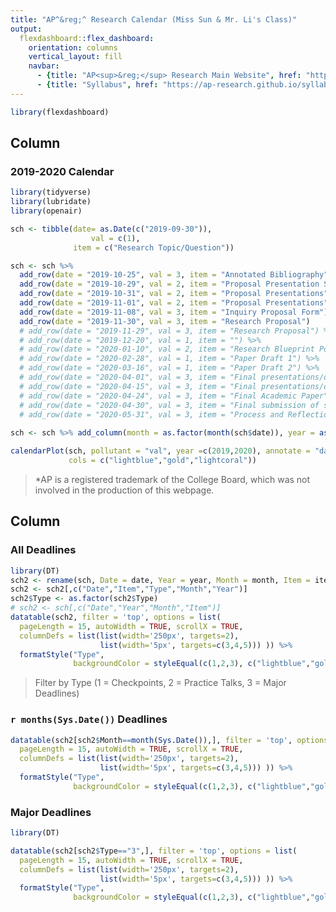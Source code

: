 ```yaml
---
title: "AP^&reg;^ Research Calendar (Miss Sun & Mr. Li's Class)"
output: 
  flexdashboard::flex_dashboard:
    orientation: columns
    vertical_layout: fill
    navbar:
      - {title: "AP<sup>&reg;</sup> Research Main Website", href: "https://ap-research.github.io" }
      - {title: "Syllabus", href: "https://ap-research.github.io/syllabus" }
---
```


```r
library(flexdashboard)
```

Column {data-width=550}
-----------------------------------------------------------------------

### 2019-2020 Calendar

```r
library(tidyverse)
library(lubridate)
library(openair)

sch <- tibble(date= as.Date(c("2019-09-30")),
                  val = c(1),
              item = c("Research Topic/Question"))

sch <- sch %>% 
  add_row(date = "2019-10-25", val = 3, item = "Annotated Bibliography") %>%
  add_row(date = "2019-10-29", val = 2, item = "Proposal Presentation Slides") %>%
  add_row(date = "2019-10-31", val = 2, item = "Proposal Presentations") %>%
  add_row(date = "2019-11-01", val = 2, item = "Proposal Presentations") %>%
  add_row(date = "2019-11-08", val = 3, item = "Inquiry Proposal Form") %>%
  add_row(date = "2019-11-30", val = 3, item = "Research Proposal")
  # add_row(date = "2019-11-29", val = 3, item = "Research Proposal") %>%
  # add_row(date = "2019-12-20", val = 1, item = "") %>%
  # add_row(date = "2020-01-10", val = 2, item = "Research Blueprint Poster") %>%
  # add_row(date = "2020-02-28", val = 1, item = "Paper Draft 1") %>%
  # add_row(date = "2020-03-16", val = 1, item = "Paper Draft 2") %>%
  # add_row(date = "2020-04-01", val = 3, item = "Final presentations/oral defense begin") %>%
  # add_row(date = "2020-04-15", val = 3, item = "Final presentations/oral defense end") %>%
  # add_row(date = "2020-04-24", val = 3, item = "Final Academic Paper") %>%
  # add_row(date = "2020-04-30", val = 3, item = "Final submission of scores") %>%
  # add_row(date = "2020-05-31", val = 3, item = "Process and Reflection Portfolio (PREP)")
  
sch <- sch %>% add_column(month = as.factor(month(sch$date)), year = as.factor(year(sch$date)))

calendarPlot(sch, pollutant = "val", year =c(2019,2020), annotate = "date", breaks = c(0,1,2,3), labels = c("Checkpoints","Practice Talks","Major Deadlines"), w.shift = 1,
             cols = c("lightblue","gold","lightcoral"))
```

> \*AP is a registered trademark of the College Board, which was not involved in the production of this webpage.

Column {data-width=450, .tabset}
-----------------------------------------------------------------------

<!-- Row {data-height=600} -->
<!-- ----------------------------------------------------------------------- -->

### All Deadlines

```r
library(DT)
sch2 <- rename(sch, Date = date, Year = year, Month = month, Item = item, Type = val)
sch2 <- sch2[,c("Date","Item","Type","Month","Year")]
sch2$Type <- as.factor(sch2$Type)
# sch2 <- sch[,c("Date","Year","Month","Item")]
datatable(sch2, filter = 'top', options = list(
  pageLength = 15, autoWidth = TRUE, scrollX = TRUE,
  columnDefs = list(list(width='250px', targets=2),
                    list(width='5px', targets=c(3,4,5))) )) %>%
  formatStyle("Type", 
              backgroundColor = styleEqual(c(1,2,3), c("lightblue","gold","lightcoral")))
```

> Filter by Type (1 = Checkpoints, 2 = Practice Talks, 3 = Major Deadlines)

### `r months(Sys.Date())` Deadlines

```r
datatable(sch2[sch2$Month==month(Sys.Date()),], filter = 'top', options = list(
  pageLength = 15, autoWidth = TRUE, scrollX = TRUE,
  columnDefs = list(list(width='250px', targets=2),
                    list(width='5px', targets=c(3,4,5))) )) %>%
  formatStyle("Type", 
              backgroundColor = styleEqual(c(1,2,3), c("lightblue","gold","lightcoral")))
```

<!-- Row {data-height=400} -->
<!-- ----------------------------------------------------------------------- -->

### Major Deadlines


```r
library(DT)

datatable(sch2[sch2$Type=="3",], filter = 'top', options = list(
  pageLength = 15, autoWidth = TRUE, scrollX = TRUE,
  columnDefs = list(list(width='250px', targets=2),
                    list(width='5px', targets=c(3,4,5))) )) %>%
  formatStyle("Type", 
              backgroundColor = styleEqual(c(1,2,3), c("lightblue","gold","lightcoral")))
```